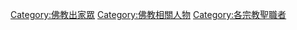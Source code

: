 [[Category:佛教出家眾|Category:佛教出家眾]]
[[Category:佛教相關人物|Category:佛教相關人物]]
[[Category:各宗教聖職者|Category:各宗教聖職者]]